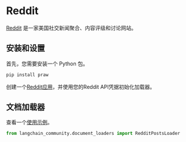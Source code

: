 # Reddit

[Reddit](https://www.reddit.com) 是一家美国社交新闻聚合、内容评级和讨论网站。

## 安装和设置

首先，您需要安装一个 Python 包。

```bash
pip install praw
```

创建一个[Reddit应用](https://www.reddit.com/prefs/apps/)，并使用您的Reddit API凭据初始化加载器。

## 文档加载器

查看一个[使用示例](/docs/integrations/document_loaders/reddit)。

```python
from langchain_community.document_loaders import RedditPostsLoader
```